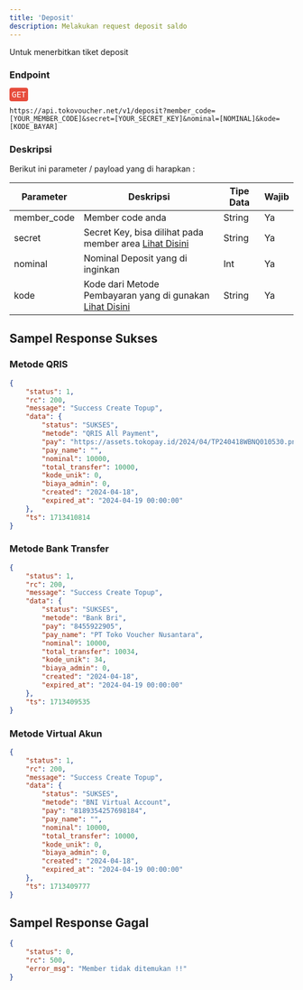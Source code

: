 ```yaml
---
title: 'Deposit'
description: Melakukan request deposit saldo
---
```



Untuk menerbitkan tiket deposit 

### Endpoint
<div style="font-family:monospace;margin-bottom: 12px;">
<span style="color:white;background:#e74c3c;border-radius: 4px;padding: 4px;">GET</span>
</div>

```
https://api.tokovoucher.net/v1/deposit?member_code=[YOUR_MEMBER_CODE]&secret=[YOUR_SECRET_KEY]&nominal=[NOMINAL]&kode=[KODE_BAYAR]
```

### Deskripsi
Berikut ini parameter / payload yang di harapkan :


| Parameter   | Deskripsi                                                                                                              | Tipe Data | Wajib |
|-------------|------------------------------------------------------------------------------------------------------------------------|-----------|-------|
| member_code | Member code anda                                                                                                       | String    | Ya    |
| secret   | Secret Key, bisa dilihat pada member area  [Lihat Disini](https://member.tokovoucher.net/pengaturan/secret-key)| String    | Ya    |
| nominal | Nominal Deposit yang di inginkan | Int | Ya |
| kode | Kode dari Metode Pembayaran yang di gunakan [Lihat Disini](/kode-bank) | String | Ya|

## Sampel Response Sukses

### Metode QRIS

```json
{
    "status": 1,
    "rc": 200,
    "message": "Success Create Topup",
    "data": {
        "status": "SUKSES",
        "metode": "QRIS All Payment",
        "pay": "https://assets.tokopay.id/2024/04/TP240418WBNQ010530.png",
        "pay_name": "",
        "nominal": 10000,
        "total_transfer": 10000,
        "kode_unik": 0,
        "biaya_admin": 0,
        "created": "2024-04-18",
        "expired_at": "2024-04-19 00:00:00"
    },
    "ts": 1713410814
}
```

### Metode Bank Transfer

```json
{
    "status": 1,
    "rc": 200,
    "message": "Success Create Topup",
    "data": {
        "status": "SUKSES",
        "metode": "Bank Bri",
        "pay": "8455922905",
        "pay_name": "PT Toko Voucher Nusantara",
        "nominal": 10000,
        "total_transfer": 10034,
        "kode_unik": 34,
        "biaya_admin": 0,
        "created": "2024-04-18",
        "expired_at": "2024-04-19 00:00:00"
    },
    "ts": 1713409535
}

```

### Metode Virtual Akun

```json
{
    "status": 1,
    "rc": 200,
    "message": "Success Create Topup",
    "data": {
        "status": "SUKSES",
        "metode": "BNI Virtual Account",
        "pay": "8189354257698184",
        "pay_name": "",
        "nominal": 10000,
        "total_transfer": 10000,
        "kode_unik": 0,
        "biaya_admin": 0,
        "created": "2024-04-18",
        "expired_at": "2024-04-19 00:00:00"
    },
    "ts": 1713409777
}

```

## Sampel Response Gagal

```json
{
    "status": 0,
    "rc": 500,
    "error_msg": "Member tidak ditemukan !!"
}
```



